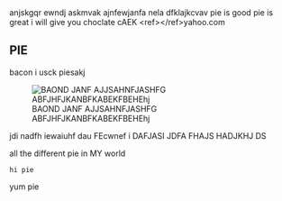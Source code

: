 <article id="40892192" title=User talk:Popcorn12345678910>
	<talkpage id="40892192" title="User talk:Popcorn12345678910">


anjskgqr ewndj askmvak ajnfewjanfa nela dfklajkcvav
pie is good
pie is great
i will give you choclate cAEK
&lt;ref&gt;&lt;/ref&gt;yahoo.com

== PIE ==

bacon
i usck piesakj





[[File:BLAH BLAH BLAH|thumbnail|BAOND JANF AJJSAHNFJASHFG ABFJHFJKANBFKABEKFBEHEhj]]

jdi nadfh iewaiuhf
dau FEcwnef i
DAFJASI JDFA
FHAJS HADJKHJ
DS

all the different pie in MY world
 hi pie

yum pie
	</talkpage>
</article>